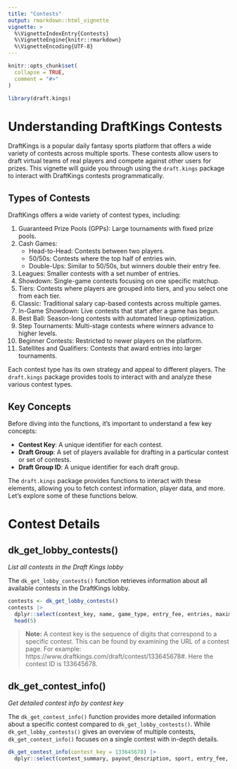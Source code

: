 ```yaml
---
title: "Contests"
output: rmarkdown::html_vignette
vignette: >
  %\VignetteIndexEntry{Contests}
  %\VignetteEngine{knitr::rmarkdown}
  %\VignetteEncoding{UTF-8}
---
```


```r
knitr::opts_chunk$set(
  collapse = TRUE,
  comment = "#>"
)
```

```r
library(draft.kings)
```

# Understanding DraftKings Contests

DraftKings is a popular daily fantasy sports platform that offers a wide variety of contests across multiple sports. These contests allow users to draft virtual teams of real players and compete against other users for prizes. This vignette will guide you through using the `draft.kings` package to interact with DraftKings contests programmatically.

## Types of Contests

DraftKings offers a wide variety of contest types, including:

1. Guaranteed Prize Pools (GPPs): Large tournaments with fixed prize pools.
2. Cash Games:
   - Head-to-Head: Contests between two players.
   - 50/50s: Contests where the top half of entries win.
   - Double-Ups: Similar to 50/50s, but winners double their entry fee.
3. Leagues: Smaller contests with a set number of entries.
4. Showdown: Single-game contests focusing on one specific matchup.
5. Tiers: Contests where players are grouped into tiers, and you select one from each tier.
6. Classic: Traditional salary cap-based contests across multiple games.
7. In-Game Showdown: Live contests that start after a game has begun.
8. Best Ball: Season-long contests with automated lineup optimization.
9. Step Tournaments: Multi-stage contests where winners advance to higher levels.
10. Beginner Contests: Restricted to newer players on the platform.
11. Satellites and Qualifiers: Contests that award entries into larger tournaments.

Each contest type has its own strategy and appeal to different players. The `draft.kings` package provides tools to interact with and analyze these various contest types.

## Key Concepts

Before diving into the functions, it's important to understand a few key concepts:

- **Contest Key**: A unique identifier for each contest.
- **Draft Group**: A set of players available for drafting in a particular contest or set of contests.
- **Draft Group ID**: A unique identifier for each draft group.

The `draft.kings` package provides functions to interact with these elements, allowing you to fetch contest information, player data, and more. Let's explore some of these functions below.


# Contest Details

## dk_get_lobby_contests()

*List all contests in the Draft Kings lobby*

The `dk_get_lobby_contests()` function retrieves information about all available contests in the DraftKings lobby.

```r
contests <- dk_get_lobby_contests()
contests |> 
  dplyr::select(contest_key, name, game_type, entry_fee, entries, maximum_entries_per_user) |>
  head(5)
```

> **Note:**
> A contest key is the sequence of digits that correspond to a specific contest. This can be found by examining the URL of a contest page. For example: https://www.draftkings.com/draft/contest/133645678#. Here the contest ID is 133645678.


## dk_get_contest_info()

*Get detailed contest info by contest key*

The `dk_get_contest_info()` function provides more detailed information about a specific contest compared to `dk_get_lobby_contests()`. While `dk_get_lobby_contests()` gives an overview of multiple contests, `dk_get_contest_info()` focuses on a single contest with in-depth details. 

```r
dk_get_contest_info(contest_key = 133645678) |> 
  dplyr::select(contest_summary, payout_description, sport, entry_fee, entries, maximum_entries)
```




